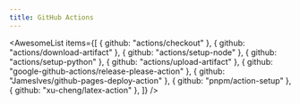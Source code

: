 ```yaml
---
title: GitHub Actions
---
```


<AwesomeList
  items={[
    { github: "actions/checkout" },
    { github: "actions/download-artifact" },
    { github: "actions/setup-node" },
    { github: "actions/setup-python" },
    { github: "actions/upload-artifact" },
    { github: "google-github-actions/release-please-action" },
    { github: "JamesIves/github-pages-deploy-action" },
    { github: "pnpm/action-setup" },
    { github: "xu-cheng/latex-action" },
  ]}
/>
